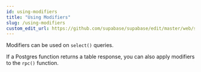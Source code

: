 ```yaml
---
id: using-modifiers
title: "Using Modifiers"
slug: /using-modifiers
custom_edit_url: https://github.com/supabase/supabase/edit/master/web/spec/supabase_js_v2_ref.yml
---
```



Modifiers can be used on `select()` queries. 

If a Postgres function returns a table response, you can also apply modifiers to the `rpc()` function.